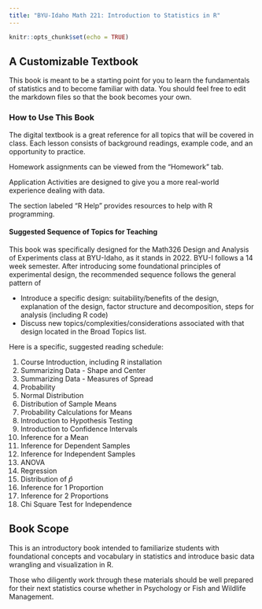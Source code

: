 ```yaml
---
title: "BYU-Idaho Math 221: Introduction to Statistics in R"
---
```


```r
knitr::opts_chunk$set(echo = TRUE)
```

## A Customizable Textbook

This book is meant to be a starting point for you to learn the fundamentals of statistics and to become familiar with data.  You should feel free to edit the markdown files so that the book becomes your own.

### How to Use This Book

The digital textbook is a great reference for all topics that will be covered in class. Each lesson consists of background readings, example code, and an opportunity to practice.

Homework assignments can be viewed from the "Homework" tab.

Application Activities are designed to give you a more real-world experience dealing with data.

The section labeled "R Help" provides resources to help with R programming.

#### Suggested Sequence of Topics for Teaching

This book was specifically designed for the Math326 Design and Analysis of Experiments class at BYU-Idaho, as it stands in 2022. BYU-I follows a 14 week semester. After introducing some foundational principles of experimental design, the recommended sequence follows the general pattern of

-   Introduce a specific design: suitability/benefits of the design, explanation of the design, factor structure and decomposition, steps for analysis (including R code)
-   Discuss new topics/complexities/considerations associated with that design located in the Broad Topics list.

Here is a specific, suggested reading schedule:

1.  Course Introduction, including R installation
2.  Summarizing Data - Shape and Center
3.  Summarizing Data - Measures of Spread
4.  Probability
5.  Normal Distribution
6.  Distribution of Sample Means
7.  Probability Calculations for Means
8.  Introduction to Hypothesis Testing
9.  Introduction to Confidence Intervals
10. Inference for a Mean
11. Inference for Dependent Samples
12. Inference for Independent Samples
13. ANOVA
14. Regression
15. Distribution of $\hat{p}$
16. Inference for 1 Proportion
17. Inference for 2 Proportions
18. Chi Square Test for Independence

## Book Scope

This is an introductory book intended to familiarize students with foundational concepts and vocabulary in statistics and introduce basic data wrangling and visualization in R.

Those who diligently work through these materials should be well prepared for their next statistics course whether in Psychology or Fish and Wildlife Management.
